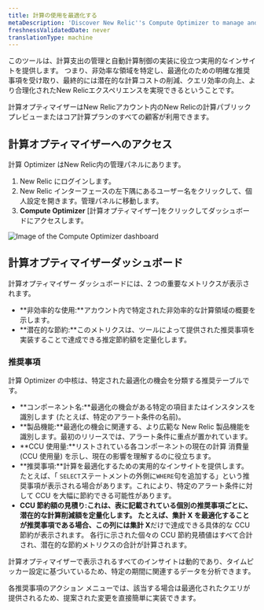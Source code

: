 ```yaml
---
title: 計算の使用を最適化する
metaDescription: 'Discover New Relic''s Compute Optimizer to manage and reduce your compute usage. Get actionable insights and recommendations to optimize inefficient alert conditions and queries, ensuring efficient resource usage and significant savings.'
freshnessValidatedDate: never
translationType: machine
---
```


このツールは、計算支出の管理と自動計算制御の実装に役立つ実用的なインサイトを提供します。 つまり、非効率な領域を特定し、最適化のための明確な推奨事項を受け取り、最終的には潜在的な計算コストの削減、クエリ効率の向上、より合理化されたNew Relicエクスペリエンスを実現できるということです。

<Callout variant="tip">
  計算オプティマイザーはNew Relicアカウント内のNew Relicの計算パブリック プレビューまたはコア計算プランのすべての顧客が利用できます。
</Callout>

## 計算オプティマイザーへのアクセス

計算 Optimizer はNew Relic内の管理パネルにあります。

1. New Relic にログインします。
2. New Relic インターフェースの左下隅にあるユーザー名をクリックして、個人設定を開きます。管理パネルに移動します。
3. **Compute Optimizer** \[計算オプティマイザー]をクリックしてダッシュボードにアクセスします。

<img title="Compute Optimizer dashboard" alt="Image of the Compute Optimizer dashboard" src="/images/compute_optimizer.webp" />

## 計算オプティマイザーダッシュボード

計算オプティマイザー ダッシュボードには、2 つの重要なメトリクスが表示されます。

* **非効率的な使用:**アカウント内で特定された非効率的な計算領域の概要を示します。
* **潜在的な節約:**このメトリクスは、ツールによって提供された推奨事項を実装することで達成できる推定節約額を定量化します。

### 推奨事項

計算 Optimizer の中核は、特定された最適化の機会を分類する推奨テーブルです。

* **コンポーネント名:**最適化の機会がある特定の項目またはインスタンスを識別します (たとえば、特定のアラート条件の名前)。
* **製品機能:**最適化の機会に関連する、より広範な New Relic 製品機能を識別します。最初のリリースでは、アラート条件に重点が置かれています。
* **CCU 使用量:**リストされている各コンポーネントの現在の計算 消費量 (CCU 使用量) を示し、現在の影響を理解するのに役立ちます。
* **推奨事項:**計算を最適化するための実用的なインサイトを提供します。 たとえば、「 `SELECT`ステートメントの外側に`WHERE`句を追加する」という推奨事項が表示される場合があります。これにより、特定のアラート条件に対して CCU を大幅に節約できる可能性があります。
* **CCU 節約額の見積り:**これは、表に記載されている個別の推奨事項ごとに、潜在的な計算削減額を定量化します。 たとえば、**集計 X を**最適化することが推奨事項である場合、この列には**集計 X**だけで達成できる具体的な CCU 節約が表示されます。 各行に示された個々の CCU 節約見積値はすべて合計され、潜在的な節約メトリクスの合計が計算されます。

計算オプティマイザーで表示されるすべてのインサイトは動的であり、タイムピッカー設定に基づいているため、特定の期間に関連するデータを分析できます。

各推奨事項のアクション メニューでは、該当する場合は最適化されたクエリが提供されるため、提案された変更を直接簡単に実装できます。